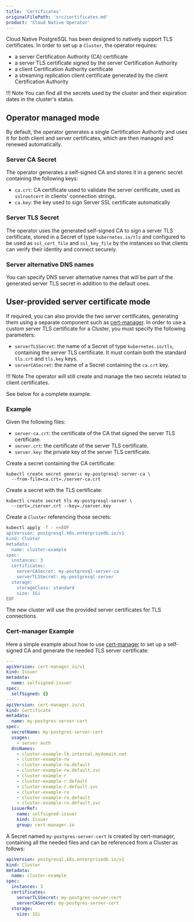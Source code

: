 ```yaml
---
title: 'Certificates'
originalFilePath: 'src/certificates.md'
product: 'Cloud Native Operator'
---
```


Cloud Native PostgreSQL has been designed to natively support TLS certificates.
In order to set up a `Cluster`, the operator requires:

- a server Certification Authority (CA) certificate
- a server TLS certificate signed by the server Certification Authority
- a client Certification Authority certificate
- a streaming replication client certificate generated by the client Certification Authority

!!! Note
    You can find all the secrets used by the cluster and their expiration dates
    in the cluster's status.

## Operator managed mode

By default, the operator generates a single Certification Authority and uses it
for both client and server certificates, which are then managed and renewed
automatically.

### Server CA Secret

The operator generates a self-signed CA and stores it in a generic secret
containing the following keys:

- `ca.crt`: CA certificate used to validate the server certificate, used as `sslrootcert` in clients' connection strings.
- `ca.key`: the key used to sign Server SSL certificate automatically

### Server TLS Secret

The operator uses the generated self-signed CA to sign a server TLS
certificate, stored in a Secret of type `kubernetes.io/tls` and configured to
be used as `ssl_cert_file` and `ssl_key_file` by the instances so that clients
can verify their identity and connect securely.

### Server alternative DNS names

You can specify DNS server alternative names that will be part of the
generated server TLS secret in addition to the default ones.

## User-provided server certificate mode

If required, you can also provide the two server certificates, generating them
using a separate component such as [cert-manager](https://cert-manager.io/). In
order to use a custom server TLS certificate for a Cluster, you must specify
the following parameters:

- `serverTLSSecret`: the name of a Secret of type `kubernetes.io/tls`,
  containing the server TLS certificate.  It must contain both the standard
  `tls.crt` and `tls.key` keys.
- `serverCASecret`: the name of a Secret containing the `ca.crt` key.

!!! Note
    The operator will still create and manage the two secrets related to client
    certificates.

See below for a complete example.

### Example

Given the following files:

- `server-ca.crt`: the certificate of the CA that signed the server TLS certificate.
- `server.crt`: the certificate of the server TLS certificate.
- `server.key`: the private key of the server TLS certificate.

Create a secret containing the CA certificate:

```
kubectl create secret generic my-postgresql-server-ca \
  --from-file=ca.crt=./server-ca.crt
```

Create a secret with the TLS certificate:

```
kubectl create secret tls my-postgresql-server \
  --cert=./server.crt --key=./server.key
```

Create a `Cluster` referencing those secrets:

```bash
kubectl apply -f - <<EOF
apiVersion: postgresql.k8s.enterprisedb.io/v1
kind: Cluster
metadata:
  name: cluster-example
spec:
  instances: 3
  certificates:
    serverCASecret: my-postgresql-server-ca
    serverTLSSecret: my-postgresql-server
  storage:
    storageClass: standard
    size: 1Gi
EOF
```

The new cluster will use the provided server certificates for TLS connections.

### Cert-manager Example

Here a simple example about how to use [cert-manager](https://cert-manager.io/) to set up a self-signed CA and generate 
the needed TLS server certificate:

```yaml
---
apiVersion: cert-manager.io/v1
kind: Issuer
metadata:
  name: selfsigned-issuer
spec:
  selfSigned: {}
---
apiVersion: cert-manager.io/v1
kind: Certificate
metadata:
  name: my-postgres-server-cert
spec:
  secretName: my-postgres-server-cert
  usages:
    - server auth
  dnsNames:
    - cluster-example-lb.internal.mydomain.net
    - cluster-example-rw
    - cluster-example-rw.default
    - cluster-example-rw.default.svc
    - cluster-example-r
    - cluster-example-r.default
    - cluster-example-r.default.svc
    - cluster-example-ro
    - cluster-example-ro.default
    - cluster-example-ro.default.svc
  issuerRef:
    name: selfsigned-issuer
    kind: Issuer
    group: cert-manager.io
```

A Secret named `my-postgres-server-cert` is created by cert-manager, containing all the needed files and can be referenced
from a Cluster as follows:

```yaml
apiVersion: postgresql.k8s.enterprisedb.io/v1
kind: Cluster
metadata:
  name: cluster-example
spec:
  instances: 3
  certificates:
    serverTLSSecret: my-postgres-server-cert
    serverCASecret: my-postgres-server-cert
  storage:
    size: 1Gi
```
